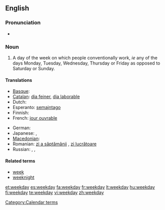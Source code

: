 ==English==

===Pronunciation===
* {{audio|en-us-weekday.ogg|Audio (US)}}

===Noun===
{{en-noun}}

# A day of the week on which people conventionally work, ''ie'' any of the days Monday, Tuesday, Wednesday, Thursday or Friday as opposed to Saturday or Sunday.

====Translations====
{{trans-top|weekday}}
* [[Basque]]: {{t|eu|astegun|xs=Basque}}
* [[Catalan]]: [[dia feiner]], [[dia laborable]]
* Dutch: {{t+|nl|weekdag|m}}
* Esperanto: [[semajntago]]
* Finnish: {{t-|fi|arkipäivä}}
* French: [[jour ouvrable]] {{m}}
{{trans-mid}}
* German: {{t+|de|Wochentag|m}}
* Japanese: {{t-|ja|平日|tr=heijitsu}},  {{t|ja|ウィークデー|tr=wīkudē}}
* [[Macedonian]]: {{t|mk|делник|m|tr=délnik}}
* Romanian: [[zi a săptămânii]] {{f}}, [[zi lucrătoare]] {{f}}
* Russian: {{t|ru|рабочий день|m}},  {{t|ru|будний день|m}},  {{t|ru|будни|p}}
{{trans-bottom}}

====Related terms====
* [[week]]
* [[weeknight]]

[[Category:Calendar terms]]

[[et:weekday]]
[[es:weekday]]
[[fa:weekday]]
[[fr:weekday]]
[[lt:weekday]]
[[hu:weekday]]
[[fi:weekday]]
[[te:weekday]]
[[vi:weekday]]
[[zh:weekday]]